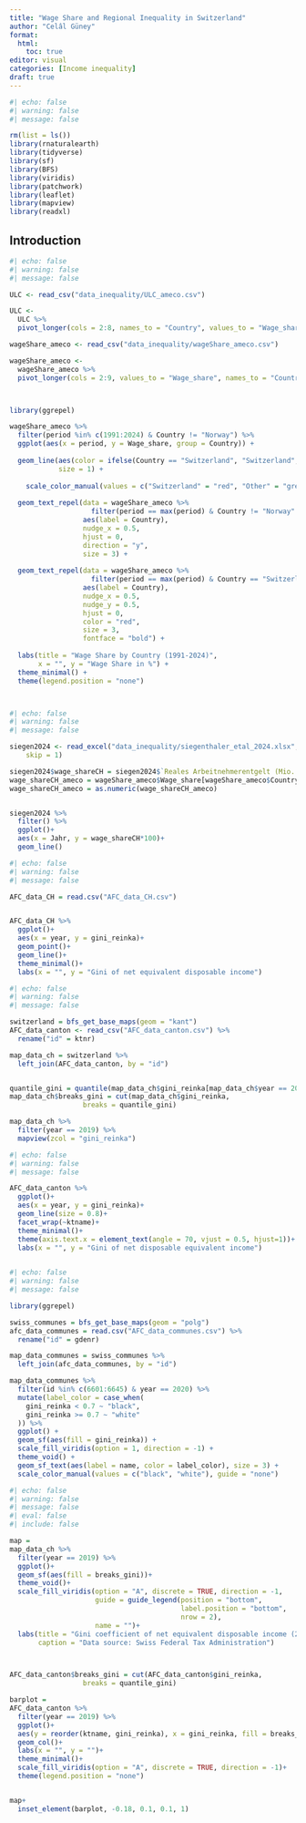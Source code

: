 ```yaml
---
title: "Wage Share and Regional Inequality in Switzerland"
author: "Celâl Güney"
format: 
  html:
    toc: true
editor: visual
categories: [Income inequality]
draft: true
---
```


```r
#| echo: false
#| warning: false
#| message: false

rm(list = ls())
library(rnaturalearth)
library(tidyverse)
library(sf)
library(BFS)
library(viridis)
library(patchwork)
library(leaflet)
library(mapview)
library(readxl)
```

## Introduction


```r
#| echo: false
#| warning: false
#| message: false

ULC <- read_csv("data_inequality/ULC_ameco.csv")

ULC <- 
  ULC %>% 
  pivot_longer(cols = 2:8, names_to = "Country", values_to = "Wage_share")

wageShare_ameco <- read_csv("data_inequality/wageShare_ameco.csv")

wageShare_ameco <- 
  wageShare_ameco %>% 
  pivot_longer(cols = 2:9, values_to = "Wage_share", names_to = "Country")



library(ggrepel)

wageShare_ameco %>%
  filter(period %in% c(1991:2024) & Country != "Norway") %>%
  ggplot(aes(x = period, y = Wage_share, group = Country)) +
  
  geom_line(aes(color = ifelse(Country == "Switzerland", "Switzerland", "Other")),
            size = 1) + 
  
    scale_color_manual(values = c("Switzerland" = "red", "Other" = "grey")) +
  
  geom_text_repel(data = wageShare_ameco %>%
                    filter(period == max(period) & Country != "Norway" & Country != "Switzerland"),
                  aes(label = Country),
                  nudge_x = 0.5,  
                  hjust = 0,      
                  direction = "y", 
                  size = 3) +
  
  geom_text_repel(data = wageShare_ameco %>%
                    filter(period == max(period) & Country == "Switzerland"),
                  aes(label = Country),
                  nudge_x = 0.5,  
                  nudge_y = 0.5,  
                  hjust = 0,      
                  color = "red",  
                  size = 3,       
                  fontface = "bold") +  
  
  labs(title = "Wage Share by Country (1991-2024)",
       x = "", y = "Wage Share in %") +
  theme_minimal() +
  theme(legend.position = "none")  




```


```r
#| echo: false
#| warning: false
#| message: false

siegen2024 <- read_excel("data_inequality/siegenthaler_etal_2024.xlsx", 
    skip = 1)

siegen2024$wage_shareCH = siegen2024$`Reales Arbeitnehmerentgelt (Mio. CHF 2005)`/siegen2024$`Reales BIP (Mio. CHF 2005)`
wage_shareCH_ameco = wageShare_ameco$Wage_share[wageShare_ameco$Country == "Switzerland"]
wage_shareCH_ameco = as.numeric(wage_shareCH_ameco)


siegen2024 %>% 
  filter() %>% 
  ggplot()+
  aes(x = Jahr, y = wage_shareCH*100)+
  geom_line()
```



```r
#| echo: false
#| warning: false
#| message: false

AFC_data_CH = read.csv("AFC_data_CH.csv")


AFC_data_CH %>% 
  ggplot()+
  aes(x = year, y = gini_reinka)+
  geom_point()+
  geom_line()+
  theme_minimal()+
  labs(x = "", y = "Gini of net equivalent disposable income")
```

```r
#| echo: false
#| warning: false
#| message: false

switzerland = bfs_get_base_maps(geom = "kant")
AFC_data_canton <- read_csv("AFC_data_canton.csv") %>% 
  rename("id" = ktnr)

map_data_ch = switzerland %>% 
  left_join(AFC_data_canton, by = "id")


quantile_gini = quantile(map_data_ch$gini_reinka[map_data_ch$year == 2019], probs = seq(0, 1, by = 0.2))
map_data_ch$breaks_gini = cut(map_data_ch$gini_reinka,
                  breaks = quantile_gini)

map_data_ch %>% 
  filter(year == 2019) %>% 
  mapview(zcol = "gini_reinka")
```

```r
#| echo: false
#| warning: false
#| message: false

AFC_data_canton %>% 
  ggplot()+
  aes(x = year, y = gini_reinka)+
  geom_line(size = 0.8)+
  facet_wrap(~ktname)+
  theme_minimal()+
  theme(axis.text.x = element_text(angle = 70, vjust = 0.5, hjust=1))+
  labs(x = "", y = "Gini of net disposable equivalent income")
  

```

```r
#| echo: false
#| warning: false
#| message: false

library(ggrepel)

swiss_communes = bfs_get_base_maps(geom = "polg")
afc_data_communes = read.csv("AFC_data_communes.csv") %>% 
  rename("id" = gdenr)

map_data_communes = swiss_communes %>% 
  left_join(afc_data_communes, by = "id")

map_data_communes %>%
  filter(id %in% c(6601:6645) & year == 2020) %>%
  mutate(label_color = case_when(
    gini_reinka < 0.7 ~ "black",
    gini_reinka >= 0.7 ~ "white"
  )) %>%
  ggplot() +
  geom_sf(aes(fill = gini_reinka)) +
  scale_fill_viridis(option = 1, direction = -1) +
  theme_void() +
  geom_sf_text(aes(label = name, color = label_color), size = 3) +
  scale_color_manual(values = c("black", "white"), guide = "none")


```



```r
#| echo: false
#| warning: false
#| message: false
#| eval: false
#| include: false

map =
map_data_ch %>% 
  filter(year == 2019) %>% 
  ggplot()+
  geom_sf(aes(fill = breaks_gini))+
  theme_void()+
  scale_fill_viridis(option = "A", discrete = TRUE, direction = -1,
                     guide = guide_legend(position = "bottom",
                                          label.position = "bottom",
                                          nrow = 2),
                     name = "")+
  labs(title = "Gini coefficient of net equivalent disposable income (2019)",
       caption = "Data source: Swiss Federal Tax Administration")



AFC_data_canton$breaks_gini = cut(AFC_data_canton$gini_reinka,
                  breaks = quantile_gini)

barplot = 
AFC_data_canton %>% 
  filter(year == 2019) %>% 
  ggplot()+
  aes(y = reorder(ktname, gini_reinka), x = gini_reinka, fill = breaks_gini)+
  geom_col()+
  labs(x = "", y = "")+
  theme_minimal()+
  scale_fill_viridis(option = "A", discrete = TRUE, direction = -1)+
  theme(legend.position = "none")


map+
  inset_element(barplot, -0.18, 0.1, 0.1, 1)
```

